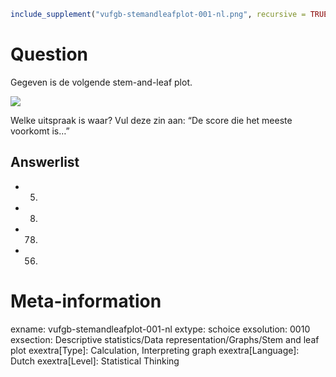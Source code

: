 ```r
include_supplement("vufgb-stemandleafplot-001-nl.png", recursive = TRUE)
```

Question
========
Gegeven is de volgende stem-and-leaf plot.

![](vufgb-stemandleafplot-001-nl.png)

Welke uitspraak is waar? Vul deze zin aan: "De score die het meeste voorkomt is..."

Answerlist
----------
* 5.
* 8.
* 78.
* 56.

Meta-information
================
exname: vufgb-stemandleafplot-001-nl
extype: schoice
exsolution: 0010
exsection: Descriptive statistics/Data representation/Graphs/Stem and leaf plot
exextra[Type]: Calculation, Interpreting graph
exextra[Language]: Dutch
exextra[Level]: Statistical Thinking
